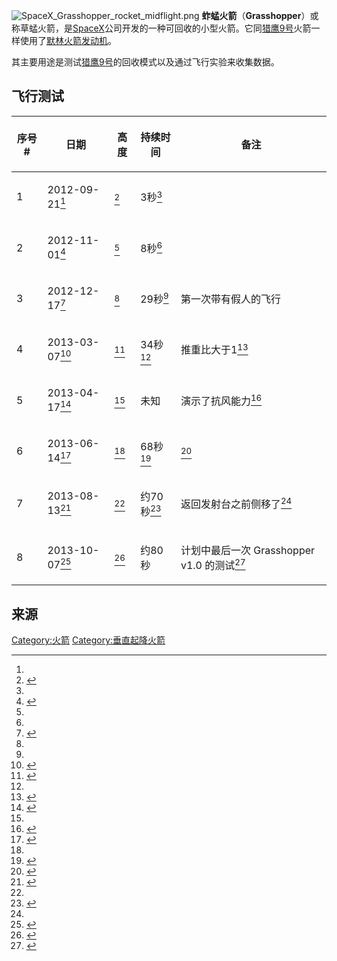 [[File:SpaceX_Grasshopper_rocket_midflight.png|thumb]]
'''蚱蜢火箭'''（'''Grasshopper'''）或称草蜢火箭，是[[SpaceX|SpaceX]]公司开发的一种可回收的小型火箭。它同[[猎鹰9号|猎鹰9号]]火箭一样使用了[[默林火箭发动机|默林火箭发动机]]。

其主要用途是测试[[猎鹰9号|猎鹰9号]]的回收模式以及通过飞行实验来收集数据。

==飞行测试==
{| class="wikitable"
|-
! 序号 #
! 日期
! 高度
! 持续时间
! 备注
|-
| 1
| 2012-09-21<ref name=sfn20120924/>
| {{convert|6|ft|m}}<ref name=sfn20120924>{{cite news|last=Clark|first=Stephen|title=SpaceX's reusable rocket testbed takes first hop|url=http://spaceflightnow.com/news/n1209/24grasshopper/|accessdate=2012-09-25|publisher=Spaceflightnow|date=2012-09-24|archive-date=2019-05-09|archive-url=https://web.archive.org/web/20190509182346/https://spaceflightnow.com/news/n1209/24grasshopper/|dead-url=no}}</ref>
| 3秒<ref name=sfn20120924/>
| 
|-
| 2
| 2012-11-01<ref name=S1Nov2012>{{cite web|url=http://www.youtube.com/watch?v=n-VjaBSSnqs|title=Grasshopper Two-Story Hop 11/1/12|date=5 November 2012|publisher=SpaceX|accessdate=6 November 2012|archive-date=2021-02-14|archive-url=https://web.archive.org/web/20210214013605/https://www.youtube.com/watch?v=n-VjaBSSnqs|dead-url=no}}</ref>
| {{convert|17.7|ft|m}}<ref name=S1Nov2012/>
| 8秒<ref name=S1Nov2012/>
| 
|-
| 3
| 2012-12-17<ref name=nsj20121224>{{cite web |url=http://www.newspacejournal.com/2012/12/24/grasshopper-hops-ever-higher/ |title=Grasshopper hops ever higher |date=24 December 2012 |publisher=NewSpace Journal |accessdate=25 December 2012 |archive-date=2013-05-02 |archive-url=https://www.webcitation.org/6GIwUvczi?url=http://www.newspacejournal.com/2012/12/24/grasshopper-hops-ever-higher/ |dead-url=no }}</ref>
| {{convert|131|ft|m}}<ref name=nsj20121224/>
| 29秒<ref name=nsj20121224/>
|第一次带有假人的飞行
|-
| 4
| 2013-03-07<ref name=faa20130307>{{cite web|url=https://www.faa.gov/about/office_org/headquarters_offices/ast/launch_data/permitted_historical_launch/|title=FAA Permitted Launches|date=8 March 2013|publisher=Federal Aviation Administration|accessdate=9 March 2013|archive-date=2013-03-06|archive-url=https://web.archive.org/web/20130306034738/http://www.faa.gov/about/office_org/headquarters_offices/ast/launch_data/permitted_historical_launch/|dead-url=no}}</ref>
| {{convert|262|ft|m}}<ref name=nsj20130309>{{cite web|url=http://www.newspacejournal.com/2013/03/09/more-on-grasshoppers-johnny-cash-hover-slam-test/|title=More on Grasshopper’s "Johnny Cash hover slam" test|date=9 March 2013|publisher=NewSpace Journal|accessdate=9 March 2013|archive-date=2013-05-02|archive-url=https://www.webcitation.org/6GIwVYlye?url=http://www.newspacejournal.com/2013/03/09/more-on-grasshoppers-johnny-cash-hover-slam-test/|dead-url=no}}</ref>
| 34秒<ref name=nsj20130309/>
| 推重比大于1<ref>{{cite web |url=http://www.spacex.com/press.php?page=20130310 |title=GRASSHOPPER COMPLETES HIGHEST LEAP TO DATE |date=10 March 2013 |access-date=2013-08-26 |archive-url=https://www.webcitation.org/6GIwWAuZ6?url=http://www.spacex.com/press.php?page=20130310 |archive-date=2013-05-02 |dead-url=yes }}</ref>
|-
| 5
| 2013-04-17<ref name=nsw20130423>{{cite news |last=Lindsey |first=Clark |title=SpaceX Grasshopper reaches 250 meters |url=http://www.newspacewatch.com/articles/spacex-grasshopper-reaches-250-meters.html |accessdate=2013-04-23 |newspaper=NewSpace Watch |date=2013-04-13 |archive-date=2013-04-29 |archive-url=https://web.archive.org/web/20130429004315/http://www.newspacewatch.com/articles/spacex-grasshopper-reaches-250-meters.html |dead-url=no }}</ref>
| {{convert|820|ft|m}}<ref name=nsw20130423/>
| 未知
| 演示了抗风能力<ref>{{cite web|url=https://twitter.com/elonmusk/status/326500735233712129|title=Elon Musk's twitter|date=22 April 2013|access-date=2013-08-26|archive-date=2013-09-21|archive-url=https://web.archive.org/web/20130921161120/https://twitter.com/elonmusk/status/326500735233712129|dead-url=no}}</ref>
|-
| 6
| 2013-06-14<ref name=BerginJune2013>{{cite web|url=http://www.nasaspaceflight.com/2013/06/testing-times-spacexs-new-falcon-9-v-1-1/#.UbutI9sYJmo.twitter|title=Testing times for SpaceX’s new Falcon 9 v.1.1|last=Bergin|first=Chris|date=2013-06-14|publisher=NASASpaceFlight (not affliated with NASA)|accessdate=15 June 2013|archive-date=2013-07-10|archive-url=https://www.webcitation.org/6I0DVsqss?url=http://www.nasaspaceflight.com/2013/06/testing-times-spacexs-new-falcon-9-v-1-1/#.UbutI9sYJmo.twitter|dead-url=no}}</ref>
| {{convert|325|m|ft|disp=flip}}<ref name=BerginJune2013/>
| 68秒<ref>{{cite web|url=http://www.nasaspaceflight.com/2013/06/reducing-risk-ground-testing-recipe-spacex-success/#.UcMRgBSX1v4.twitter|title=Reducing risk via ground testing is a recipe for SpaceX success|last=Bergin|first=Chris|date=20 June 2013|publisher=NASASpaceFlight (not affliated with NASA)|accessdate=21 June 2013|archive-date=2015-08-01|archive-url=https://web.archive.org/web/20150801031408/http://www.nasaspaceflight.com/2013/06/reducing-risk-ground-testing-recipe-spacex-success/#.UcMRgBSX1v4.twitter|dead-url=no}}</ref>
| <ref>{{Cite web |url=http://www.spacenews.com/video/video-grasshopper-325-meter-test#.UePH2sr9WGwSpaceNews |title=Launch Report, accessed 15 July 2013. |access-date=2013-08-26 |archive-date=2020-06-10 |archive-url=https://web.archive.org/web/20200610231801/https://spacenews.com/video-grasshopper-325-meter-test/#.UePH2sr9WGwSpaceNews |dead-url=no }}</ref>
|-
| 7
| 2013-08-13<ref name=nbc20130814>{{cite news |last=Boyle |first=Alan |title=SpaceX's Grasshopper test rocket flies sideways successfully |url=http://www.nbcnews.com/science/spacexs-grasshopper-test-rocket-flies-sideways-successfully-6C10923106 |accessdate=2013-08-15 |newspaper=NBC News |date=2013-07 |archive-date=2013-08-17 |archive-url=https://web.archive.org/web/20130817060230/http://www.nbcnews.com/science/spacexs-grasshopper-test-rocket-flies-sideways-successfully-6C10923106 |dead-url=no }}</ref>
| {{convert|250|m|ft|disp=flip}}<ref name=nbc20130814/>
| 约70秒<ref>{{cite web|url=http://v.youku.com/v_show/id_XNTgwMDcyMTUy.html|title=视频: Space X蚱蜢火箭试射|publisher=MichaelGuo1217|accessdate=2013-7|archive-date=2019-12-01|archive-url=https://web.archive.org/web/20191201035634/https://v.youku.com/v_show/id_XNTgwMDcyMTUy.html|dead-url=no}}</ref>
| 返回发射台之前侧移了{{convert|100|m|ft|disp=flip}}<ref name=nbc20130814/>
|-
| 8
| 2013-10-07<ref name=twitter20131007>{{cite web|title=SpaceX's Grasshopper flight on 10/07|url=https://twitter.com/mkelly007/status/387319465827774464|access-date=2013-10-20|archive-date=2013-10-26|archive-url=https://web.archive.org/web/20131026195529/https://twitter.com/mkelly007/status/387319465827774464|dead-url=no}}</ref>
| {{convert|744|m|ft|disp=flip}}<ref>{{cite web|url=http://www.youtube.com/watch?v=9ZDkItO-0a4|title=Grasshopper 744m Test – Single Camera (Hexacopter)|date=2013-10-12|publisher=SpaceX Youtube channel}}</ref>
| 约80秒
| 计划中最后一次 Grasshopper v1.0 的测试<ref name=sx20131012fb>{{cite web |url=https://www.facebook.com/SpaceX/posts/10153372146765131 |title=Grasshopper flies to its highest height to date |publisher=SpaceX |work=Social media information release |date=12 October 2013 |accessdate=14 October 2013 |quote=''WATCH: Grasshopper flies to its highest height to date - 744 m (2441 ft) into the Texas sky. <nowiki>http://youtu.be/9ZDkItO-0a4</nowiki> This was the last scheduled test for the Grasshopper rig; next up will be low altitude tests of the Falcon 9 Reusable (F9R) development vehicle in Texas followed by high altitude testing in New Mexico.'' |archive-date=2016-01-17 |archive-url=https://web.archive.org/web/20160117175326/https://www.facebook.com/SpaceX/posts/10153372146765131 |dead-url=no }}</ref>
|}

==来源==
{{reflist|30em}}

{{SpaceX}}

[[Category:火箭|Category:火箭]]
[[Category:垂直起降火箭|Category:垂直起降火箭]]